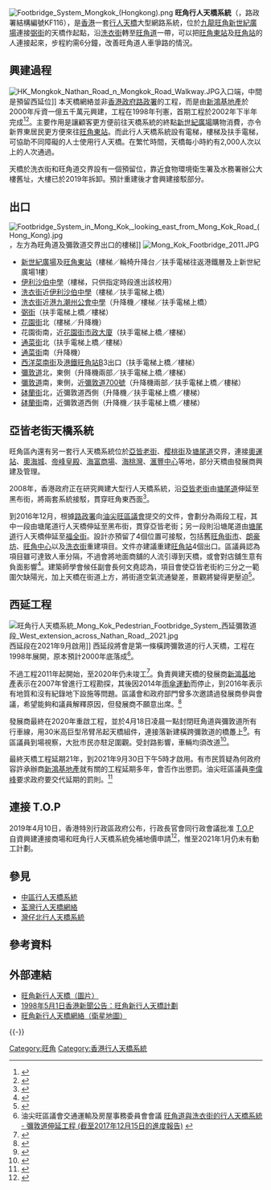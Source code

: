 {{NoteTA
|G1=Transport
|G2=Unit
}}
[[File:Footbridge_System_Mongkok_(Hongkong).png|thumb]]
'''旺角行人天橋系統'''（{{lang-en|Mong Kok Pedestrian Footbridge System}}，路政署結構編號KF116），是[[香港|香港]]一套[[行人天橋|行人天橋]]大型網路系統，位於[[九龍|九龍]][[旺角|旺角]][[MOKO_新世紀廣場|新世紀廣場]]連接[[弼街|弼街]]的天橋作起點，沿[[洗衣街|洗衣街]]轉至[[旺角道|旺角道]]一帶，可以把[[旺角東站|旺角東站]]及[[旺角站|旺角站]]的人連接起來，步程約需6分鐘，改善旺角道人車爭路的情況。

== 興建過程 ==
[[File:HK_Mongkok_Nathan_Road_n_Mongkok_Road_Walkway.JPG|thumb]]入口端，中間是預留西延位]]
本天橋網絡並非[[香港政府|香港政府]][[路政署|路政署]]的工程，而是由[[新鴻基地產|新鴻基地產]]於2000年斥資一億五千萬元興建，工程在1998年刊憲，首期工程於2002年下半年完成<ref>{{cite news|title=全港最長有蓋行人天橋正式動工 新地斥資逾億興建改善旺角交通|url=http://www.irasia.com/listco/hk/shkp/press/cp000725.htm|accessdate=2017-05-21|publisher=irasia.com|date=2000-07-25|deadurl=yes|archiveurl=https://web.archive.org/web/20160818100412/http://www.irasia.com/listco/hk/shkp/press/cp000725.htm|archivedate=2016年8月18日|df=}}</ref><ref>{{cite web|url=http://www.info.gov.hk/gia/general/200705/16/P200705160105.htm|title=立法會十五題：旺角行人天橋系統伸延工程|website=www.info.gov.hk|access-date=2016-07-27|archive-date=2020-04-05|archive-url=https://web.archive.org/web/20200405111936/https://www.info.gov.hk/gia/general/200705/16/P200705160105.htm|dead-url=no}}</ref>。主要作用是讓顧客更方便前往天橋系統的終點[[MOKO_新世紀廣場|新世紀廣場]]購物消費，亦令新界東居民更方便來往[[旺角東站|旺角東站]]。而此行人天橋系統設有電梯，樓梯及扶手電梯，可協助不同障礙的人士使用行人天橋。在繁忙時間，天橋每小時約有2,000人次以上的人次通過。

天橋於洗衣街和旺角道交界設有一個預留位，靠近食物環境衛生署及水務署辦公大樓舊址，大樓已於2019年拆卸。預計重建後才會興建接駁部分。

==出口==
[[File:Footbridge_System_in_Mong_Kok,_looking_east_from_Mong_Kok_Road_(Hong_Kong).jpg|thumb]]，左方為旺角道及彌敦道交界出口的樓梯]]
[[File:Mong_Kok_Footbridge_2011.JPG|thumb]]
*[[MOKO_新世紀廣場|新世紀廣場]]及[[旺角東站|旺角東站]]（樓梯／輪椅升降台／扶手電梯往返港鐵層及上新世紀廣場1樓）
*[[伊利沙伯中學|伊利沙伯中學]]（樓梯，只供指定時段進出該校用）
*[[洗衣街|洗衣街]]近[[伊利沙伯中學|伊利沙伯中學]]（樓梯／扶手電梯上橋）
*[[洗衣街|洗衣街]]近[[港九潮州公會中學|港九潮州公會中學]]（升降機／樓梯／扶手電梯上橋）
*[[弼街|弼街]]（扶手電梯上橋／樓梯）
*[[花園街|花園街]]北（樓梯／升降機）
*花園街南，近[[花園街市政大廈|花園街市政大廈]]（扶手電梯上橋／樓梯）
*[[通菜街|通菜街]]北（扶手電梯上橋／樓梯）
*[[通菜街|通菜街]]南（升降機）
*[[西洋菜街|西洋菜南街]]及[[港鐵|港鐵]][[旺角站|旺角站]]B3出口（扶手電梯上橋／樓梯）
*[[彌敦道|彌敦道]]北，東側（升降機兩部／扶手電梯上橋／樓梯）
*[[彌敦道|彌敦道]]南，東側，近[[彌敦道700號|彌敦道700號]]（升降機兩部／扶手電梯上橋／樓梯）
*[[砵蘭街|砵蘭街]]北，近彌敦道西側（升降機／扶手電梯上橋／樓梯）
*[[砵蘭街|砵蘭街]]南，近彌敦道西側（升降機／扶手電梯上橋／樓梯）

==亞皆老街天橋系統==
旺角區內還有另一套行人天橋系統位於[[亞皆老街|亞皆老街]]、[[櫻桃街|樱桃街]]及[[塘尾道|塘尾道]]交界，連接[[奧運站|奧運站]]、[[奧海城|奧海城]]、[[帝峯·皇殿|帝峰皇殿]]、[[海富苑|海富商場]]、[[海桃灣|海桃灣]]、[[滙豐中心|滙豐中心]]等地，部分天橋由發展商興建及管理。

2008年，香港政府正在研究興建大型行人天橋系統，沿[[亞皆老街|亞皆老街]]由[[塘尾道|塘尾道]]伸延至黑布街，將兩套系統接駁，貫穿旺角東西面<ref>{{Cite web |url=http://www.pland.gov.hk/pland_en/info_serv/ava_register/ProjInfo/AVRG96_LP.pdf |title=存档副本 |access-date=2016-07-27 |archive-date=2020-04-05 |archive-url=https://web.archive.org/web/20200405111940/https://www.pland.gov.hk/pland_en/info_serv/ava_register/ProjInfo/AVRG96_LP.pdf |dead-url=no }}</ref>。

到2016年12月，根據[[路政署|路政署]]向[[油尖旺區議會|油尖旺區議會]]提交的文件，會劃分為兩段工程，其中一段由塘尾道行人天橋伸延至黑布街，貫穿亞皆老街；另一段則沿塘尾道由[[塘尾道|塘尾道]]行人天橋伸延至[[福全街|福全街]]。設計亦預留了4個位置可接駁，包括舊[[旺角街市|旺角街市]]、[[朗豪坊|朗豪坊]]、[[旺角中心|旺角中心]]以及[[洗衣街|洗衣街]]重建項目。文件亦建議重建[[旺角站|旺角站]]4個出口。區議員認為項目雖可達致人車分隔，不過會將地面商舖的人流引導到天橋，或會對店舖生意有負面影響<ref>{{cite news|1=|title=旺角擬建700米超級行人天橋　貫穿亞皆老街|url=https://topick.hket.com/article/1599130/%E6%97%BA%E8%A7%92%E6%93%AC%E5%BB%BA700%E7%B1%B3%E8%B6%85%E7%B4%9A%E8%A1%8C%E4%BA%BA%E5%A4%A9%E6%A9%8B%E3%80%80%E8%B2%AB%E7%A9%BF%E4%BA%9E%E7%9A%86%E8%80%81%E8%A1%97|accessdate=2017-05-21|publisher=香港經濟日報|date=2016-12-29|archive-date=2020-04-05|archive-url=https://web.archive.org/web/20200405111946/https://topick.hket.com/article/1599130/%E6%97%BA%E8%A7%92%E6%93%AC%E5%BB%BA700%E7%B1%B3%E8%B6%85%E7%B4%9A%E8%A1%8C%E4%BA%BA%E5%A4%A9%E6%A9%8B%E3%80%80%E8%B2%AB%E7%A9%BF%E4%BA%9E%E7%9A%86%E8%80%81%E8%A1%97|dead-url=no}}</ref>。建築師學會候任副會長何文堯認為，項目會使亞皆老街約三分之一範圍欠缺陽光，加上天橋在街道上方，將街道空氣流通變差，景觀將變得更壓迫<ref>{{cite news|title=擬建650米行人天橋旺角恐更焗 專家料三分一亞皆老街沒陽光|url=https://news.mingpao.com/pns/dailynews/web_tc/article/20161230/s00002/1483034450077|accessdate=2017-05-21|publisher=明報|date=2016-12-30|archive-date=2018-09-14|archive-url=https://web.archive.org/web/20180914203447/https://news.mingpao.com/pns/dailynews/web_tc/article/20161230/s00002/1483034450077|dead-url=no}}</ref>。

==西延工程==
[[File:旺角行人天橋系統_Mong_Kok_Pedestrian_Footbridge_System_西延彌敦道段_West_extension_across_Nathan_Road,_2021.jpg|thumb]]西延段在2021年9月啟用]]
西延段將會是第一條橫跨彌敦道的行人天橋，工程在1998年展開，原本預計2000年底落成<ref>油尖旺區議會交通運輸及房屋事務委員會會議
[http://www.districtcouncils.gov.hk/ytm/doc/2016_2019/tc/committee_meetings_doc/TTHC/12745/YTM_TTHC_2018_08_TC.pdf 旺角道與洗衣街的行人天橋系統 - 彌敦道伸延工程 (截至2017年12月15日的進度報告)] {{Wayback|url=http://www.districtcouncils.gov.hk/ytm/doc/2016_2019/tc/committee_meetings_doc/TTHC/12745/YTM_TTHC_2018_08_TC.pdf |date=20200405111957 }}</ref>。

不過工程2011年起開始，至2020年仍未竣工<ref>{{Cite web|title=旺角封路繼續行人天橋延伸工程 凌晨逾30條巴士及專線小巴線改道|url=https://www.hk01.com/突發/462441/旺角封路繼續行人天橋延伸工程-凌晨逾30條巴士及專線小巴線改道|accessdate=2020-04-18|date=2020-04-18|last=鄧海興|work=香港01|language=zh-HK|archive-date=2021-02-20|archive-url=https://web.archive.org/web/20210220165403/https://www.hk01.com/%E7%AA%81%E7%99%BC/462441/%E6%97%BA%E8%A7%92%E5%B0%81%E8%B7%AF%E7%B9%BC%E7%BA%8C%E8%A1%8C%E4%BA%BA%E5%A4%A9%E6%A9%8B%E5%BB%B6%E4%BC%B8%E5%B7%A5%E7%A8%8B-%E5%87%8C%E6%99%A8%E9%80%BE30%E6%A2%9D%E5%B7%B4%E5%A3%AB%E5%8F%8A%E5%B0%88%E7%B7%9A%E5%B0%8F%E5%B7%B4%E7%B7%9A%E6%94%B9%E9%81%93|dead-url=no}}</ref>。負責興建天橋的發展商[[新鴻基地產|新鴻基地產]]表示在2007年曾進行工程勘探，其後因2014年[[雨傘運動|雨傘運動]]而停止，到2016年表示有地質和沒有紀錄地下設施等問題。區議會和政府部門曾多次邀請過發展商參與會議，希望能夠和議員解釋原因，但發展商不願意出席。<ref>{{cite news |title=刊憲21年未落成的天橋 |url=http://cablenews.i-cable.com/ci/videopage/program/122536315|accessdate=2020-04-18 |publisher=有線新聞 |date=2019-06-29}}</ref>

發展商最終在2020年重啟工程，並於4月18日凌晨一點封閉旺角道與彌敦道所有行車線，用30米高巨型吊臂吊起天橋組件，連接落新建橫跨彌敦道的橋躉上<ref>{{Cite web|title=旺角彌敦道與旺角道加建行人天橋工程|url=https://news.now.com/home/local/player?newsId=388105|accessdate=2020-04-18|work=Now 新聞|language=zh-hk}}</ref>。有區議員到場視察，大批市民亦駐足圍觀。受封路影響，車輛均須改道<ref>{{Cite web|title=旺角道加建行人天橋工程 彌敦道來回一度封閉|url=https://hk.on.cc/hk/bkn/cnt/news/20200418/bkn-20200418024955644-0418_00822_001.html|accessdate=2020-04-18|work=on.cc東網|language=zh-hk}}</ref>。

最終天橋工程延期21年，到2021年9月30日下午5時才啟用。有市民質疑為何政府容許承辦商[[新鴻基地產|新鴻基地產]]就有關的工程延期多年，會否作出懲罰。油尖旺區議員[[李偉峰|李偉峰]]要求政府要交代延期的罰則。<ref>{{cite news |title=遲足 21 年　旺角行人天橋終啟用　市民嘲「烏龜工程」　區議員促交代延期罰則 |url=https://www.thestandnews.com/society/%E9%81%B2%E8%B6%B3-21-%E5%B9%B4-%E6%97%BA%E8%A7%92%E8%A1%8C%E4%BA%BA%E5%A4%A9%E6%A9%8B%E7%B5%82%E5%95%9F%E7%94%A8-%E5%B8%82%E6%B0%91%E5%98%B2%E7%83%8F%E9%BE%9C%E5%B7%A5%E7%A8%8B-%E5%8D%80%E8%AD%B0%E5%93%A1%E4%BF%83%E4%BA%A4%E4%BB%A3%E5%BB%B6%E6%9C%9F%E7%BD%B0%E5%89%87 |accessdate=2021-09-30 |publisher=立場新聞 |date=2021-09-30 |archive-date=2021-10-01 |archive-url=https://web.archive.org/web/20211001065317/https://www.thestandnews.com/society/%E9%81%B2%E8%B6%B3-21-%E5%B9%B4-%E6%97%BA%E8%A7%92%E8%A1%8C%E4%BA%BA%E5%A4%A9%E6%A9%8B%E7%B5%82%E5%95%9F%E7%94%A8-%E5%B8%82%E6%B0%91%E5%98%B2%E7%83%8F%E9%BE%9C%E5%B7%A5%E7%A8%8B-%E5%8D%80%E8%AD%B0%E5%93%A1%E4%BF%83%E4%BA%A4%E4%BB%A3%E5%BB%B6%E6%9C%9F%E7%BD%B0%E5%89%87 |dead-url=no }}</ref>

== 連接 T.O.P ==
2019年4月10日，香港特別行政區政府公布，行政長官會同行政會議批准 [[彌敦道700號|T.O.P]] 自資興建連接商場和旺角行人天橋系統免補地價申請<ref>{{Cite web |url=https://www.info.gov.hk/gia/general/201904/10/P2019041000593.htm |title=六條私人機構自資興建的行人天橋或隧道獲豁免土地補價 |access-date=2019-04-11 |archive-date=2019-04-11 |archive-url=https://web.archive.org/web/20190411175207/https://www.info.gov.hk/gia/general/201904/10/P2019041000593.htm |dead-url=no }}</ref>，惟至2021年1月仍未有動工計劃。

==參見==
*[[中區行人天橋系統|中區行人天橋系統]]
*[[荃灣行人天橋網絡|荃灣行人天橋網絡]]
*[[灣仔北行人天橋系統|灣仔北行人天橋系統]]

== 參考資料 ==
{{Reflist|2}}

==外部連結==
{{commonscat|Mong Kok footbridge system}}
* [http://www.bighongkong.com/bhkphoto/mongkokbridge/ 旺角新行人天橋（圖片）] {{Wayback|url=http://www.bighongkong.com/bhkphoto/mongkokbridge/ |date=20200405112004 }}
* [http://www.info.gov.hk/gia/general/199805/01/0501095.htm 1998年5月1日香港新聞公告：旺角新行人天橋計劃] {{Wayback|url=http://www.info.gov.hk/gia/general/199805/01/0501095.htm |date=20201021025007 }}
* [http://maps.google.com/maps?f=q&hl=en&q=MongKok+Road&ie=UTF8&sll=37.0625,-95.677068&sspn=32.939885,59.238281&z=18&ll=22.321649,114.170212&spn=0.002347,0.003616&t=k&om=1 旺角新行人天橋網絡（衛星地圖）]

{{-}}
{{香港各區行人天橋系統}}

[[Category:旺角|Category:旺角]]
[[Category:香港行人天橋系統|Category:香港行人天橋系統]]